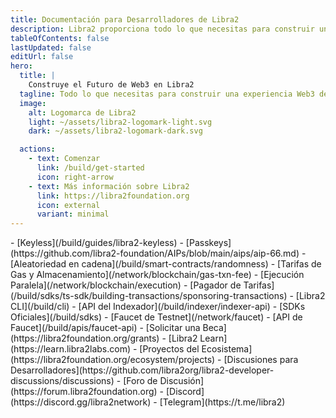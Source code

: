```yaml
---
title: Documentación para Desarrolladores de Libra2
description: Libra2 proporciona todo lo que necesitas para construir una experiencia Web3 de primer nivel.
tableOfContents: false
lastUpdated: false
editUrl: false
hero:
  title: |
    Construye el Futuro de Web3 en Libra2
  tagline: Todo lo que necesitas para construir una experiencia Web3 de primer nivel.
  image:
    alt: Logomarca de Libra2
    light: ~/assets/libra2-logomark-light.svg
    dark: ~/assets/libra2-logomark-dark.svg

  actions:
    - text: Comenzar
      link: /build/get-started
      icon: right-arrow
    - text: Más información sobre Libra2
      link: https://libra2foundation.org
      icon: external
      variant: minimal
---
```



<CardGrid>
  <ListCard title="Características" iconName="lightning">
    - [Keyless](/build/guides/libra2-keyless)
    - [Passkeys](https://github.com/libra2-foundation/AIPs/blob/main/aips/aip-66.md)
    - [Aleatoriedad en cadena](/build/smart-contracts/randomness)
    - [Tarifas de Gas y Almacenamiento](/network/blockchain/gas-txn-fee)
    - [Ejecución Paralela](/network/blockchain/execution)
    - [Pagador de Tarifas](/build/sdks/ts-sdk/building-transactions/sponsoring-transactions)
  </ListCard>

  <ListCard title="Herramientas" iconName="terminal">
    - [Libra2 CLI](/build/cli)
    - [API del Indexador](/build/indexer/indexer-api)
    - [SDKs Oficiales](/build/sdks)
    - [Faucet de Testnet](/network/faucet)
    - [API de Faucet](/build/apis/faucet-api)
  </ListCard>

  <ListCard title="Recursos" iconName="file-text">
    - [Solicitar una Beca](https://libra2foundation.org/grants)
    - [Libra2 Learn](https://learn.libra2labs.com)
    - [Proyectos del Ecosistema](https://libra2foundation.org/ecosystem/projects)
  </ListCard>

  <ListCard title="Conectar" iconName="globe-simple">
    - [Discusiones para Desarrolladores](https://github.com/libra2org/libra2-developer-discussions/discussions)
    - [Foro de Discusión](https://forum.libra2foundation.org)
    - [Discord](https://discord.gg/libra2network)
    - [Telegram](https://t.me/libra2)
  </ListCard>
</CardGrid>
